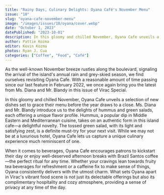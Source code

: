 ```yaml
---
title: "Rainy Days, Culinary Delights: Oyana Café's November Menu"
issue: "10"
slug: "oyana-cafe-november-menu"
image: "/images/issues/10/oyana/cover.webp"
date: "October 1, 2023"
datePublished: "2023-10-01"
description: In this gloomy and chilled November, Oyana Cafe unveils a selection of new dishes set to grace their menu before the year draws to a close.
author: Pattie Kozma
editor: Kevin Kozma
photos: Ryan J. Cua
categories: ["Coffee", "Food", "Café"]
---
```


As the well-known November breeze rustles along the boulevard, signaling the arrival of the island's annual rain and grey-skied season, we find ourselves revisiting Oyana Cafe. With a reasonable amount of time passing since our last feature in February 2022, we once again bring you the latest from Ms. Diana and Mr. Blandy in this issue of Virac Special.

<TwoColumn>
  <BlogImage
    width="1000"
    height="1000"
    className="w-full"
    src="/images/issues/10/oyana/image-1.webp"
    alt="The front door entrance of Oyana Cafe"
  />
  <BlogImage
    width="1000"
    height="1000"
    className="w-full"
    src="/images/issues/10/oyana/image-2.webp"
    alt="A group picture of the owners and staff of Oyana Cafe"
  />
</TwoColumn>

In this gloomy and chilled November, Oyana Cafe unveils a selection of new dishes set to grace their menu before the year draws to a close. Ms. Diana and Mr. Blandy introduce us to the delights of hummus and green salads, each offering a unique flavor profile. Hummus, a popular dip in Middle Eastern and Mediterranean cuisine, takes on an authentic form in this island cafe—a delightful novelty. The tossed green salad, with its light and satisfying zest, is a definite must-try for your next visit. While we may not be at a luxurious hotel, Oyana Cafe lets us capture a unique culinary experience much reminiscent of one.

<BlogImage
  width="1000"
  height="1000"
  className="w-full"
  src="/images/issues/10/oyana/image-3.webp"
  alt="A barista in the process of making coffee"
/>

<TwoColumn>
  <BlogImage
    width="1000"
    height="1000"
    className="w-full"
    src="/images/issues/10/oyana/image-4.webp"
    alt="A coffee cup being filled up with fresh coffee"
  />
  <BlogImage
    width="1000"
    height="1000"
    className="w-full"
    src="/images/issues/10/oyana/image-5.webp"
    alt="A table full of Oyana Cafe's new menu items"
  />
</TwoColumn>

When it comes to beverages, Oyana Cafe encourages patrons to kickstart their day or enjoy well-deserved afternoon breaks with Brazil Santos coffee—the perfect ritual for any time. Whether your cravings lean towards fruity tea beverages for refreshment or a caffeine fix to make sense of things, Oyana consistently delivers with the utmost charm. What sets Oyana apart in Virac's vibrant food scene is not just its delectable offerings but also its complimentary hospitality and cozy atmosphere, providing a sense of privacy at any time of the day.
